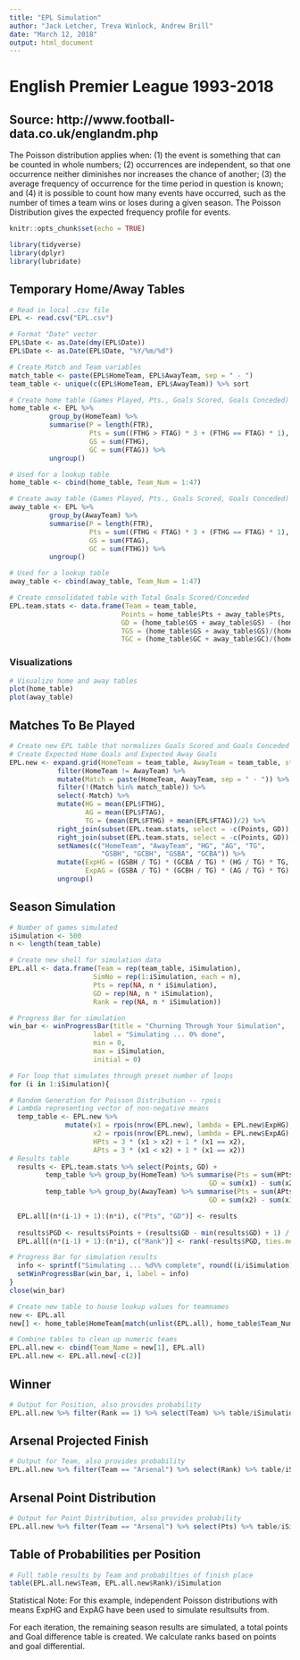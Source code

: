 ---
title: "EPL Simulation"
author: "Jack Letcher, Treva Winlock, Andrew Brill"
date: "March 12, 2018"
output: html_document
---


# English Premier League 1993-2018
## Source: http://www.football-data.co.uk/englandm.php

The Poisson distribution applies when: (1) the event is something that can be counted in whole numbers; (2) occurrences are independent, so that one occurrence neither diminishes nor increases the chance of another; (3) the average frequency of occurrence for the time period in question is known; and (4) it is possible to count how many events have occurred, such as the number of times a team wins or loses during a given season. The Poisson Distribution gives the expected frequency profile for events. 

```{r setup, include=FALSE}
knitr::opts_chunk$set(echo = TRUE)
```

```{r libraries, echo=FALSE}
library(tidyverse)
library(dplyr)
library(lubridate)
```

## Temporary Home/Away Tables
```{r temp tables}
# Read in local .csv file 
EPL <- read.csv("EPL.csv")

# Format "Date" vector
EPL$Date <- as.Date(dmy(EPL$Date))
EPL$Date <- as.Date(EPL$Date, "%Y/%m/%d")

# Create Match and Team variables
match_table <- paste(EPL$HomeTeam, EPL$AwayTeam, sep = " - ")
team_table <- unique(c(EPL$HomeTeam, EPL$AwayTeam)) %>% sort

# Create home table (Games Played, Pts., Goals Scored, Goals Conceded)
home_table <- EPL %>% 
          group_by(HomeTeam) %>%
          summarise(P = length(FTR),
                    Pts = sum((FTHG > FTAG) * 3 + (FTHG == FTAG) * 1),
                    GS = sum(FTHG),
                    GC = sum(FTAG)) %>%
          ungroup()

# Used for a lookup table 
home_table <- cbind(home_table, Team_Num = 1:47)

# Create away table (Games Played, Pts., Goals Scored, Goals Conceded)
away_table <- EPL %>% 
          group_by(AwayTeam) %>%
          summarise(P = length(FTR),
                    Pts = sum((FTHG < FTAG) * 3 + (FTHG == FTAG) * 1),
                    GS = sum(FTAG),
                    GC = sum(FTHG)) %>%
          ungroup()

# Used for a lookup table
away_table <- cbind(away_table, Team_Num = 1:47)

# Create consolidated table with Total Goals Scored/Conceded
EPL.team.stats <- data.frame(Team = team_table,
                            Points = home_table$Pts + away_table$Pts,
                            GD = (home_table$GS + away_table$GS) - (home_table$GC + away_table$GC),
                            TGS = (home_table$GS + away_table$GS)/(home_table$P + away_table$P),
                            TGC = (home_table$GC + away_table$GC)/(home_table$P + away_table$P), stringsAsFactors = FALSE)
```

### Visualizations
```{r presultssure, echo=FALSE}
# Visualize home and away tables
plot(home_table)
plot(away_table)
```

## Matches To Be Played
```{r TBP}
# Create new EPL table that normalizes Goals Scored and Goals Conceded
# Create Expected Home Goals and Expected Away Goals
EPL.new <- expand.grid(HomeTeam = team_table, AwayTeam = team_table, stringsAsFactors = FALSE) %>%
            filter(HomeTeam != AwayTeam) %>%
            mutate(Match = paste(HomeTeam, AwayTeam, sep = " - ")) %>%
            filter(!(Match %in% match_table)) %>%
            select(-Match) %>%
            mutate(HG = mean(EPL$FTHG),
                   AG = mean(EPL$FTAG),
                   TG = (mean(EPL$FTHG) + mean(EPL$FTAG))/2) %>%
            right_join(subset(EPL.team.stats, select = -c(Points, GD)),  by = c("HomeTeam" = "Team")) %>%
            right_join(subset(EPL.team.stats, select = -c(Points, GD)), by = c("AwayTeam" = "Team")) %>%
            setNames(c("HomeTeam", "AwayTeam", "HG", "AG", "TG", 
                       "GSBH", "GCBH", "GSBA", "GCBA")) %>%
            mutate(ExpHG = (GSBH / TG) * (GCBA / TG) * (HG / TG) * TG,
                   ExpAG = (GSBA / TG) * (GCBH / TG) * (AG / TG) * TG) %>%
            ungroup()
```

## Season Simulation
```{r simulation}
# Number of games simulated
iSimulation <- 500
n <- length(team_table)

# Create new shell for simulation data
EPL.all <- data.frame(Team = rep(team_table, iSimulation),
                     SimNo = rep(1:iSimulation, each = n),
                     Pts = rep(NA, n * iSimulation),
                     GD = rep(NA, n * iSimulation),
                     Rank = rep(NA, n * iSimulation))

# Progress Bar for simulation
win_bar <- winProgressBar(title = "Churning Through Your Simulation", 
                     label = "Simulating ... 0% done", 
                     min = 0, 
                     max = iSimulation, 
                     initial = 0)

# For loop that simulates through preset number of loops
for (i in 1:iSimulation){

# Random Generation for Poisson Distribution -- rpois
# Lambda representing vector of non-negative means         
  temp_table <- EPL.new %>% 
              mutate(x1 = rpois(nrow(EPL.new), lambda = EPL.new$ExpHG), 
                     x2 = rpois(nrow(EPL.new), lambda = EPL.new$ExpAG), 
                     HPts = 3 * (x1 > x2) + 1 * (x1 == x2),
                     APts = 3 * (x1 < x2) + 1 * (x1 == x2))
# Results table   
  results <- EPL.team.stats %>% select(Points, GD) + 
         temp_table %>% group_by(HomeTeam) %>% summarise(Pts = sum(HPts),
                                                  GD = sum(x1) - sum(x2)) %>% select(Pts, GD) + 
         temp_table %>% group_by(AwayTeam) %>% summarise(Pts = sum(APts),
                                                  GD = sum(x2) - sum(x1)) %>% select(Pts, GD) 

  EPL.all[(n*(i-1) + 1):(n*i), c("Pts", "GD")] <- results
  
  results$PGD <- results$Points + (results$GD - min(results$GD) + 1) / max((results$GD - min(results$GD) + 1) + 1)
  EPL.all[(n*(i-1) + 1):(n*i), c("Rank")] <- rank(-results$PGD, ties.method = "random")  

# Progress Bar for simulation results  
  info <- sprintf("Simulating ... %d%% complete", round((i/iSimulation)*100))
  setWinProgressBar(win_bar, i, label = info)  
}
close(win_bar)
```


```{r teamname_addition, echo=FALSE}
# Create new table to house lookup values for teamnames
new <- EPL.all
new[] <- home_table$HomeTeam[match(unlist(EPL.all), home_table$Team_Num)]

# Combine tables to clean up numeric teams
EPL.all.new <- cbind(Team_Name = new[1], EPL.all)
EPL.all.new <- EPL.all.new[-c(2)]
```

## Winner
```{r winner model}
# Output for Position, also provides probability
EPL.all.new %>% filter(Rank == 1) %>% select(Team) %>% table/iSimulation
```

## Arsenal Projected Finish
```{r projected }
# Output for Team, also provides probability
EPL.all.new %>% filter(Team == "Arsenal") %>% select(Rank) %>% table/iSimulation
```

## Arsenal Point Distribution
```{r point distribution}
# Output for Point Distribution, also provides probability
EPL.all.new %>% filter(Team == "Arsenal") %>% select(Pts) %>% table/iSimulation
```
## Table of Probabilities per Position
```{r Probabilities}
# Full table results by Team and probabilties of finish place
table(EPL.all.new$Team, EPL.all.new$Rank)/iSimulation
```

Statistical Note: For this example, independent Poisson distributions with means ExpHG and ExpAG have been used to simulate resultsults from. 

For each iteration, the remaining season results are simulated, a total points and Goal difference table is created.
We calculate ranks based on points and goal differential.


